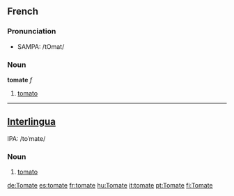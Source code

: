 ==French==
===Pronunciation===
*SAMPA: /tOmat/
===Noun===
'''tomate''' ''f''

# [[tomato]]

----
==[[Interlingua]]==
IPA: /toˈmate/
===Noun===
# [[tomato]]

[[de:Tomate]]
[[es:tomate]]
[[fr:tomate]]
[[hu:Tomate]]
[[it:tomate]]
[[pt:Tomate]]
[[fi:Tomate]]